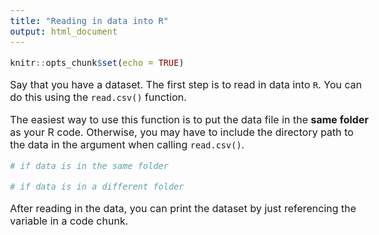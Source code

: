 ```yaml
---
title: "Reading in data into R"
output: html_document
---
```


<style type="text/css">
  body{
  font-size: 12pt;
}
</style>


```r
knitr::opts_chunk$set(echo = TRUE)
```

Say that you have a dataset. The first step is to read in data into `R`. You can do
this using the `read.csv()` function. 

The easiest way to use this function is to put the data file in the **same folder** 
as your R code. Otherwise, you may have to include the directory path to the data in the argument when
calling `read.csv()`. 

```r
# if data is in the same folder 

# if data is in a different folder
```

After reading in the data, you can print the dataset by just referencing
the variable in a code chunk. 


